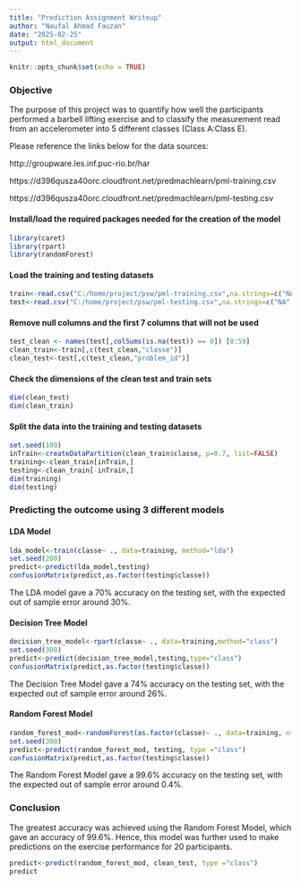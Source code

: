 ---
title: "Prediction Assignment Writeup"
author: "Naufal Ahmad Fauzan"
date: "2025-02-25"
output: html_document
---

```{r setup, include=FALSE}
knitr::opts_chunk$set(echo = TRUE)
```

### Objective

The purpose of this project was to quantify how well the participants performed a barbell lifting exercise and to classify the measurement read from an accelerometer into 5 different classes (Class A:Class E). 


Please reference the links below for the data sources:

http://groupware.les.inf.puc-rio.br/har

https://d396qusza40orc.cloudfront.net/predmachlearn/pml-training.csv

https://d396qusza40orc.cloudfront.net/predmachlearn/pml-testing.csv

#### Install/load the required packages needed for the creation of the model
```{r}
library(caret)
library(rpart)
library(randomForest)
```

#### Load the training and testing datasets
```{r}
train<-read.csv("C:/home/project/psw/pml-training.csv",na.strings=c("NA","#DIV/0!",""))
test<-read.csv("C:/home/project/psw/pml-testing.csv",na.strings=c("NA","#DIV/0!",""))
```

#### Remove null columns and the first 7 columns that will not be used
```{r}
test_clean <- names(test[,colSums(is.na(test)) == 0]) [8:59]
clean_train<-train[,c(test_clean,"classe")]
clean_test<-test[,c(test_clean,"problem_id")]
```

#### Check the dimensions of the clean test and train sets
```{r}
dim(clean_test)
dim(clean_train)
```

#### Split the data into the training and testing datasets
```{r}
set.seed(100)
inTrain<-createDataPartition(clean_train$classe, p=0.7, list=FALSE)
training<-clean_train[inTrain,]
testing<-clean_train[-inTrain,]
dim(training)
dim(testing)
```

### Predicting the outcome using 3 different models

#### LDA Model
```{r}
lda_model<-train(classe~ ., data=training, method="lda")
set.seed(200)
predict<-predict(lda_model,testing)
confusionMatrix(predict,as.factor(testing$classe))
```

The LDA model gave a 70% accuracy on the testing set, with the expected out of sample error around 30%.

#### Decision Tree Model
```{r}
decision_tree_model<-rpart(classe~ ., data=training,method="class")
set.seed(300)
predict<-predict(decision_tree_model,testing,type="class")
confusionMatrix(predict,as.factor(testing$classe))
```

The Decision Tree Model gave a 74% accuracy on the testing set, with the expected out of sample error around 26%.

#### Random Forest Model
```{r}
random_forest_mod<-randomForest(as.factor(classe)~ ., data=training, ntree=500)
set.seed(300)
predict<-predict(random_forest_mod, testing, type ="class")
confusionMatrix(predict,as.factor(testing$classe))
```

The Random Forest Model gave a 99.6% accuracy on the testing set, with the expected out of sample error around 0.4%.

### Conclusion
The greatest accuracy was achieved using the Random Forest Model, which gave an accuracy of 99.6%. Hence, this model was further used to make predictions on the exercise performance for 20 participants.

```{r}
predict<-predict(random_forest_mod, clean_test, type ="class")
predict
```